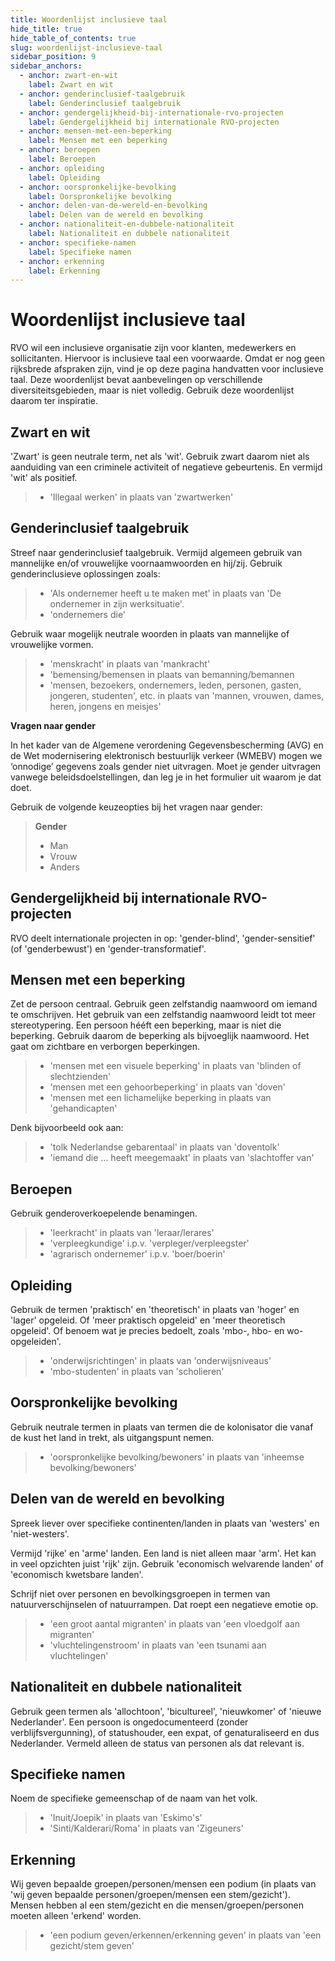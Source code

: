 ```yaml
---
title: Woordenlijst inclusieve taal
hide_title: true
hide_table_of_contents: true
slug: woordenlijst-inclusieve-taal
sidebar_position: 9
sidebar_anchors:
  - anchor: zwart-en-wit
    label: Zwart en wit
  - anchor: genderinclusief-taalgebruik
    label: Genderinclusief taalgebruik
  - anchor: gendergelijkheid-bij-internationale-rvo-projecten
    label: Gendergelijkheid bij internationale RVO-projecten
  - anchor: mensen-met-een-beperking
    label: Mensen met een beperking
  - anchor: beroepen
    label: Beroepen
  - anchor: opleiding
    label: Opleiding
  - anchor: oorspronkelijke-bevolking
    label: Oorspronkelijke bevolking
  - anchor: delen-van-de-wereld-en-bevolking
    label: Delen van de wereld en bevolking
  - anchor: nationaliteit-en-dubbele-nationaliteit
    label: Nationaliteit en dubbele nationaliteit
  - anchor: specifieke-namen
    label: Specifieke namen
  - anchor: erkenning
    label: Erkenning
---
```


# Woordenlijst inclusieve taal

RVO wil een inclusieve organisatie zijn voor klanten, medewerkers en sollicitanten. Hiervoor is inclusieve taal een voorwaarde. Omdat er nog geen rijksbrede afspraken zijn, vind je op deze pagina handvatten voor inclusieve taal. Deze woordenlijst bevat aanbevelingen op verschillende diversiteitsgebieden, maar is niet volledig. Gebruik deze woordenlijst daarom ter inspiratie.

## Zwart en wit

'Zwart' is geen neutrale term, net als 'wit'. Gebruik zwart daarom niet als aanduiding van een criminele activiteit of negatieve gebeurtenis. En vermijd 'wit' als positief.

> - 'Illegaal werken' in plaats van 'zwartwerken'

## Genderinclusief taalgebruik

Streef naar genderinclusief taalgebruik. Vermijd algemeen gebruik van mannelijke en/of vrouwelijke voornaamwoorden en hij/zij. Gebruik genderinclusieve oplossingen zoals:

> - 'Als ondernemer heeft u te maken met' in plaats van 'De ondernemer in zijn werksituatie'.
> - 'ondernemers die'

Gebruik waar mogelijk neutrale woorden in plaats van mannelijke of vrouwelijke vormen.

> - 'menskracht' in plaats van 'mankracht'
> - 'bemensing/bemensen in plaats van bemanning/bemannen
> - 'mensen, bezoekers, ondernemers, leden, personen, gasten, jongeren, studenten', etc. in plaats van 'mannen, vrouwen, dames, heren, jongens en meisjes'

**Vragen naar gender**

In het kader van de Algemene verordening Gegevensbescherming (AVG) en de Wet modernisering elektronisch bestuurlijk verkeer (WMEBV) mogen we ‘onnodige’ gegevens zoals gender niet uitvragen. Moet je gender uitvragen vanwege beleidsdoelstellingen, dan leg je in het formulier uit waarom je dat doet.

Gebruik de volgende keuzeopties bij het vragen naar gender:

> **Gender**
>
> - Man
> - Vrouw
> - Anders

## Gendergelijkheid bij internationale RVO-projecten

RVO deelt internationale projecten in op: 'gender-blind', 'gender-sensitief' (of 'genderbewust') en 'gender-transformatief'.

## Mensen met een beperking

Zet de persoon centraal. Gebruik geen zelfstandig naamwoord om iemand te omschrijven. Het gebruik van een zelfstandig naamwoord leidt tot meer stereotypering. Een persoon hééft een beperking, maar is niet die beperking. Gebruik daarom de beperking als bijvoeglijk naamwoord. Het gaat om zichtbare en verborgen beperkingen.

> - 'mensen met een visuele beperking' in plaats van 'blinden of slechtzienden'
> - 'mensen met een gehoorbeperking' in plaats van 'doven'
> - 'mensen met een lichamelijke beperking in plaats van 'gehandicapten'

Denk bijvoorbeeld ook aan:

> - 'tolk Nederlandse gebarentaal' in plaats van 'doventolk'
> - 'iemand die ... heeft meegemaakt' in plaats van 'slachtoffer van'

## Beroepen

Gebruik genderoverkoepelende benamingen.

> - 'leerkracht' in plaats van 'leraar/lerares'
> - 'verpleegkundige' i.p.v. 'verpleger/verpleegster'
> - 'agrarisch ondernemer' i.p.v. 'boer/boerin'

## Opleiding

Gebruik de termen 'praktisch' en 'theoretisch' in plaats van 'hoger' en 'lager' opgeleid. Of 'meer praktisch opgeleid' en 'meer theoretisch opgeleid'. Of benoem wat je precies bedoelt, zoals 'mbo-, hbo- en wo-opgeleiden'.

> - 'onderwijsrichtingen' in plaats van 'onderwijsniveaus'
> - 'mbo-studenten' in plaats van 'scholieren'

## Oorspronkelijke bevolking

Gebruik neutrale termen in plaats van termen die de kolonisator die vanaf de kust het land in trekt, als uitgangspunt nemen.

> - 'oorspronkelijke bevolking/bewoners' in plaats van 'inheemse bevolking/bewoners'

## Delen van de wereld en bevolking

Spreek liever over specifieke continenten/landen in plaats van 'westers' en 'niet-westers'.

Vermijd 'rijke' en 'arme' landen. Een land is niet alleen maar 'arm'. Het kan in veel opzichten juist 'rijk' zijn. Gebruik 'economisch welvarende landen' of 'economisch kwetsbare landen'.

Schrijf niet over personen en bevolkingsgroepen in termen van natuurverschijnselen of natuurrampen. Dat roept een negatieve emotie op.

> - 'een groot aantal migranten' in plaats van 'een vloedgolf aan migranten'
> - 'vluchtelingenstroom' in plaats van 'een tsunami aan vluchtelingen'

## Nationaliteit en dubbele nationaliteit

Gebruik geen termen als 'allochtoon', 'bicultureel', 'nieuwkomer' of 'nieuwe Nederlander'. Een persoon is ongedocumenteerd (zonder verblijfsvergunning), of statushouder, een expat, of genaturaliseerd en dus Nederlander. Vermeld alleen de status van personen als dat relevant is.

## Specifieke namen

Noem de specifieke gemeenschap of de naam van het volk.

> - 'Inuit/Joepik' in plaats van 'Eskimo's'
> - 'Sinti/Kalderari/Roma' in plaats van 'Zigeuners'

## Erkenning

Wij geven bepaalde groepen/personen/mensen een podium (in plaats van 'wij geven bepaalde personen/groepen/mensen een stem/gezicht'). Mensen hebben al een stem/gezicht en die mensen/groepen/personen moeten alleen 'erkend' worden.

> - 'een podium geven/erkennen/erkenning geven' in plaats van 'een gezicht/stem geven'
